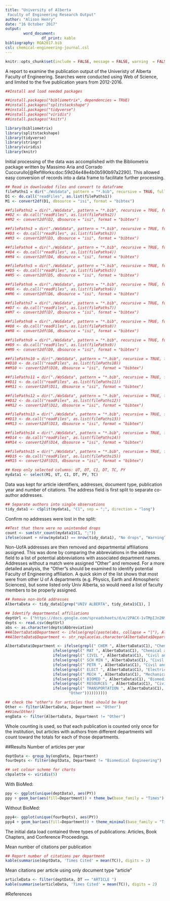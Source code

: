 ```yaml
---
title: "University of Alberta 
 Faculty of Engineering Research Output"
author: "Alison Henry"
date: "16 October 2017"
output: 
        word_document:
                df_print: kable
bibliography: ROA2017.bib
csl: chemical-engineering-journal.csl
---
```

```r
knitr::opts_chunk$set(include = FALSE, message = FALSE, warning  = FALSE)
```
A report to examine the publication output of the Univeristy of Alberta Faculty of Engineering. Searches were conducted using Web of Science, and limited to the five publication years from 2012-2016. 

```r
##Install and load needed packages

##install.packages("bibliometrix", dependencies = TRUE)
##install.packages("splitstackshape")
##install.packages("tidyverse")
##install.packages("viridis")
##install.packages("knitr")

library(bibliometrix)
library(splitstackshape)
library(tidyverse)
library(stringr)
library(viridis)
library(knitr)
```
Initial processing of the data was accomplished with the Bibliometrix package written by Massimo Aria and Corrado Cuccurullo[@RefWorks:doc:59d24e48e4b0b590b97a2290]. This allowed easy conversion of records into a data frame to facilitate further processing.

```r
## Read in downloaded files and convert to dataframe
filePaths1 = dir("./WoSdata", pattern = "*.bib", recursive = TRUE, full.names = TRUE) 
D1 <- do.call("readFiles", as.list(filePaths1)) 
M1 <- convert2df(D1, dbsource = "isi", format = "bibtex")

##filePaths2 = dir("./WoSdata", pattern = "*.bib", recursive = TRUE, full.names = TRUE) 
##D2 <- do.call("readFiles", as.list(filePaths2)) 
##M2 <- convert2df(D2, dbsource = "isi", format = "bibtex")

##filePaths3 = dir("./WoSdata", pattern = "*.bib", recursive = TRUE, full.names = TRUE) 
##D3 <- do.call("readFiles", as.list(filePaths3)) 
##M3 <- convert2df(D3, dbsource = "isi", format = "bibtex")

##filePaths4 = dir("./WoSdata", pattern = "*.bib", recursive = TRUE, full.names = TRUE) 
##D4 <- do.call("readFiles", as.list(filePaths4)) 
##M4 <- convert2df(D4, dbsource = "isi", format = "bibtex")

##filePaths5 = dir("./WoSdata", pattern = "*.bib", recursive = TRUE, full.names = TRUE) 
##D5 <- do.call("readFiles", as.list(filePaths5)) 
##M5 <- convert2df(D5, dbsource = "isi", format = "bibtex")

##filePaths6 = dir("./WoSdata", pattern = "*.bib", recursive = TRUE, full.names = TRUE) 
##D6 <- do.call("readFiles", as.list(filePaths6)) 
##M6 <- convert2df(D6, dbsource = "isi", format = "bibtex")

##filePaths7 = dir("./WoSdata", pattern = "*.bib", recursive = TRUE, full.names = TRUE) 
##D7 <- do.call("readFiles", as.list(filePaths7)) 
##M7 <- convert2df(D7, dbsource = "isi", format = "bibtex")

##filePaths8 = dir("./WoSdata", pattern = "*.bib", recursive = TRUE, full.names = TRUE) 
##D8 <- do.call("readFiles", as.list(filePaths8)) 
##M8 <- convert2df(D8, dbsource = "isi", format = "bibtex")

##filePaths9 = dir("./WoSdata", pattern = "*.bib", recursive = TRUE, full.names = TRUE) 
##D9 <- do.call("readFiles", as.list(filePaths9)) 
##M9 <- convert2df(D9, dbsource = "isi", format = "bibtex")

##filePaths10 = dir("./WoSdata", pattern = "*.bib", recursive = TRUE, full.names = TRUE) 
##D10 <- do.call("readFiles", as.list(filePaths10)) 
##M10 <- convert2df(D10, dbsource = "isi", format = "bibtex")

##filePaths11 = dir("./WoSdata", pattern = "*.bib", recursive = TRUE, full.names = TRUE) 
##D11 <- do.call("readFiles", as.list(filePaths11)) 
##M11 <- convert2df(D11, dbsource = "isi", format = "bibtex")

##filePaths12 = dir("./WoSdata", pattern = "*.bib", recursive = TRUE, full.names = TRUE) 
##D12 <- do.call("readFiles", as.list(filePaths12)) 
##M12 <- convert2df(D12, dbsource = "isi", format = "bibtex")

##filePaths13 = dir("./WoSdata", pattern = "*.bib", recursive = TRUE, full.names = TRUE) 
##D13 <- do.call("readFiles", as.list(filePaths13)) 
##M13 <- convert2df(D13, dbsource = "isi", format = "bibtex")

##filePaths14 = dir("./WoSdata", pattern = "*.bib", recursive = TRUE, full.names = TRUE) 
##D14 <- do.call("readFiles", as.list(filePaths14)) 
##M14 <- convert2df(D14, dbsource = "isi", format = "bibtex")

##filePaths15 = dir("./WoSdata", pattern = "*.bib", recursive = TRUE, full.names = TRUE) 
##D15 <- do.call("readFiles", as.list(filePaths15)) 
##M15 <- convert2df(D15, dbsource = "isi", format = "bibtex")

```

```r
## Keep only selected columns: UT, DT, C1, DT, TC, PY
mydata1 <- select(M1, UT, C1, DT, PY, TC)
```
Data was kept for article identifiers, addresses, document type, publication year and number of citations. The address field is first split to separate co-author addresses.

```r
## Separate authors into single observations
tidy_data1 <- cSplit(mydata1, "C1", sep = ";", direction = "long")
```
Confirm no addresses were lost in the split:

```r
##Test that there were no unintended drops
count <- sum(str_count(mydata1$C1, ";"))
ifelse(count + nrow(mydata1) == nrow(tidy_data1), "No drops", "Warning") 
```

Non-UofA addresses are then removed and departmental affiliations assigned. This was done by comparing the abbreviations in the address field to a list of potential abbreviations with associated department names. Addresses without a match were assigned "Other" and removed. For a more detailed analysis, the "Other"s should be examined to identify potential Faculty of Engineering affiliation. A quick skim of the list shows that most were from other U of A departments (e.g. Physics, Earth and Atmospheric Sciences), but some listed only Univ Alberta, so would need a list of faculty members to be properly assigned. 

```r
## Remove non-UofA addresses
AlbertaData <- tidy_data1[grep("UNIV ALBERTA", tidy_data1$C1), ]
```
```r

## Identify departmental affiliations
deptUrl <- ("https://docs.google.com/spreadsheets/d/e/2PACX-1vTMpIJn2N9pV13zRhYKRdOOAUfvHhKF6dqUzMWhnk3_eaBgPD8XT6UJBuAXfyoWfA0qfvaO4LyQpfJA/pub?output=csv")
depts <- read.csv(deptUrl)
abs <- as.character(depts$Abbreviation)
##AlbertaData$Department <- ifelse(grepl(paste(abs, collapse = "|"), AlbertaData$C1), abs, "Other")
##AlbertaData$Department <- str_replace(as.character(AlbertaData$Department), as.character(depts$Abbreviation), as.character(depts$Name))

AlbertaData$Department <- ifelse(grepl(" CHEM ", AlbertaData$C1), "Chemical and Materials Engineering",
                     ifelse(grepl(" MAT ", AlbertaData$C1), "Chemical and Materials Engineering",
                     ifelse(grepl(" CIVIL ", AlbertaData$C1), "Civil and Environmental Engineering",
                     ifelse(grepl(" SCH MIN ", AlbertaData$C1), "Civil and Environmental Engineering",
                     ifelse(grepl(" PETR ", AlbertaData$C1), "Civil and Environmental Engineering",
                     ifelse(grepl(" ELECT ", AlbertaData$C1), "Electrical and Computer Engineering",
                     ifelse(grepl(" MECH ", AlbertaData$C1), "Mechanical Engineering",
                     ifelse(grepl(" BIOMED ", AlbertaData$C1), "Biomedical Engineering",
                     ifelse(grepl(" RESOURCES ", AlbertaData$C1), "Civil and Environmental Engineering",
                     ifelse(grepl(" TRANSPORTATION ", AlbertaData$C1), "Civil and Environmental Engineering",
                            "Other"))))))))))

```

```r
## check the "other"s for articles that should be kept
Other <- filter(AlbertaData, Department == "Other")
##View(Other)
engData <- filter(AlbertaData, Department != "Other")
```
Whole counting is used, so that each publication is counted only once for the institution, but articles with authors from different departments will count toward the totals for each of those departments.

##Results
Number of articles per year
```r
deptData <- group_by(engData, Department) 
fourDepts <- filter(deptData, Department != "Biomedical Engineering")

## set colour scheme for charts
cbpalette <- viridis(5)
```
With BioMed:

```r
ppy <- ggplot(unique(deptData), aes(PY)) 
ppy + geom_bar(aes(fill=Department)) + theme_bw(base_family = "Times") + labs(title = "Articles per Year, by Department", x = "Publication Year", y = "Articles") + theme(plot.title = element_text(hjust = 0.5), legend.position = "bottom", legend.direction = "vertical", legend.title.align = 0.5) + scale_fill_manual(values = cbpalette, guide = guide_legend(ncol=2)) 
```
Without BioMed:

```r
ppy4<- ggplot(unique(fourDepts), aes(PY)) 
ppy4 + geom_bar(aes(fill=Department)) + theme_minimal(base_family = "Times") + labs(title = "Articles per Year, by Department", x = "Publication Year", y = "Articles") + scale_fill_manual(values = cbpalette[2:5], guide = guide_legend(ncol=2)) + theme(plot.title = element_text(hjust = 0.5), legend.position = "bottom", legend.direction = "vertical", legend.title.align = 0.5)
```
The initial data load contained three types of publications: Articles, Book Chapters, and Conference Proceedings.

Mean number of citations per publication

```r
## Report number of citations per department
kable(summarise(deptData, 'Times Cited' = mean(TC)), digits = 2)

```
Mean citations per article using only document type "article"

```r
articleData <- filter(deptData, DT == "ARTICLE ")
kable(summarise(articleData, 'Times Cited' = mean(TC)), digits = 2)

```
#References